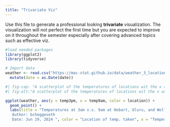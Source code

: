 ```yaml
---
title: "Trivariate Viz"
---
```


Use this file to generate a professional looking **trivariate** visualization.  The visualization will not perfect the first time but you are expected to improve on it throughout the semester especially after covering advanced topics such as effective viz.


```r
#load needed packages
library(ggplot2)
library(tidyverse)


```


```r

# Import data
weather <- read.csv("https://mac-stat.github.io/data/weather_3_locations.csv") |> 
  mutate(date = as.Date(date))  

```


```r
#| fig-cap: "A scatterplot of the temperatures of locations wit the x axis representing the location's temperature at 9:00 a.m. and the y axis representing the location's temperature at 3:00 p.m..The colors red green and blue for the points represent Hobart, Uluru and Wollongong respectively."
#| fig-alt:"A scatterplot of the temperatures of locations wit the x axis representing the location's temperature at 9:00 a.m. and the y axis representing the location's temperature at 3:00 p.m..The colors red green and blue for the points represent Hobart, Uluru and Wollongong respectively. There is a strong positive correlation to the points and it looks like Hobart has the lowest temperatures on average. Uluru has the most range and also has the highest temperatures"

ggplot(weather, aes(y = temp3pm, x = temp9am, color = location)) + 
  geom_point() +
  labs(title = "Temperatures at 3am v.s. 9am at Hobart, Uluru, and Wollongong. ", subtitle = "Source: https://mac-stat.github.io/data/election_2020_county.csv. 
   Author: bcheggeseth
   Date: Jun 19, 2024 ", color = "Location of temp. taken", x = "Temperature at 9:00 a.m. (Celcius)", y = "Temperature at 3:00 p.m. (Celcius)")
  


```



